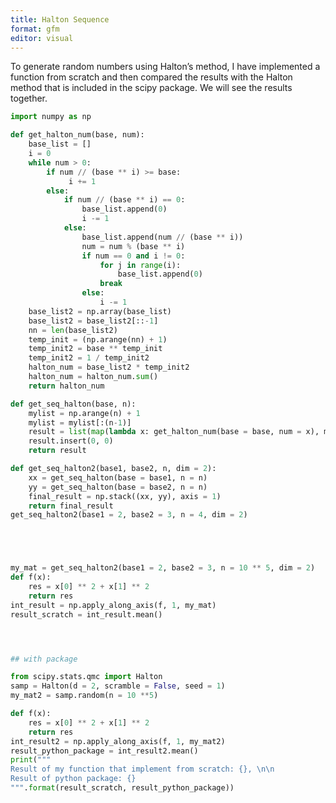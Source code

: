 ```yaml
---
title: Halton Sequence
format: gfm
editor: visual
---
```

To generate random numbers using Halton's method, I have implemented a function from scratch and then compared the results with the Halton method that is included in the scipy package. We will see the results together.

```python

import numpy as np

def get_halton_num(base, num):
    base_list = []
    i = 0
    while num > 0:
        if num // (base ** i) >= base:
             i += 1
        else:
            if num // (base ** i) == 0:
                base_list.append(0)
                i -= 1
            else:
                base_list.append(num // (base ** i))
                num = num % (base ** i)
                if num == 0 and i != 0:
                    for j in range(i):
                        base_list.append(0)
                    break
                else: 
                    i -= 1
    base_list2 = np.array(base_list)
    base_list2 = base_list2[::-1]
    nn = len(base_list2)
    temp_init = (np.arange(nn) + 1)
    temp_init2 = base ** temp_init
    temp_init2 = 1 / temp_init2
    halton_num = base_list2 * temp_init2
    halton_num = halton_num.sum()
    return halton_num

def get_seq_halton(base, n):
    mylist = np.arange(n) + 1
    mylist = mylist[:(n-1)]
    result = list(map(lambda x: get_halton_num(base = base, num = x), mylist))
    result.insert(0, 0)
    return result

def get_seq_halton2(base1, base2, n, dim = 2):
    xx = get_seq_halton(base = base1, n = n)
    yy = get_seq_halton(base = base2, n = n)
    final_result = np.stack((xx, yy), axis = 1)
    return final_result
get_seq_halton2(base1 = 2, base2 = 3, n = 4, dim = 2)





my_mat = get_seq_halton2(base1 = 2, base2 = 3, n = 10 ** 5, dim = 2)
def f(x):
    res = x[0] ** 2 + x[1] ** 2
    return res
int_result = np.apply_along_axis(f, 1, my_mat)
result_scratch = int_result.mean()




## with package

from scipy.stats.qmc import Halton    
samp = Halton(d = 2, scramble = False, seed = 1)
my_mat2 = samp.random(n = 10 **5)

def f(x):
    res = x[0] ** 2 + x[1] ** 2
    return res
int_result2 = np.apply_along_axis(f, 1, my_mat2)
result_python_package = int_result2.mean()
print("""
Result of my function that implement from scratch: {}, \n\n
Result of python package: {}
""".format(result_scratch, result_python_package))

    

```